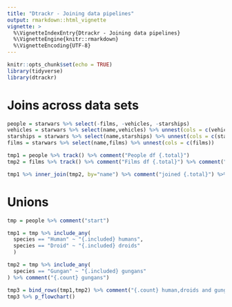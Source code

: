 ```yaml
---
title: "Dtrackr - Joining data pipelines"
output: rmarkdown::html_vignette
vignette: >
  %\VignetteIndexEntry{Dtrackr - Joining data pipelines}
  %\VignetteEngine{knitr::rmarkdown}
  %\VignetteEncoding{UTF-8}
---
```


```r
knitr::opts_chunk$set(echo = TRUE)
library(tidyverse)
library(dtrackr)
```

# Joins across data sets

```r



people = starwars %>% select(-films, -vehicles, -starships)
vehicles = starwars %>% select(name,vehicles) %>% unnest(cols = c(vehicles))
starships = starwars %>% select(name,starships) %>% unnest(cols = c(starships))
films = starwars %>% select(name,films) %>% unnest(cols = c(films))

tmp1 = people %>% track() %>% comment("People df {.total}")
tmp2 = films %>% track() %>% comment("Films df {.total}") %>% comment("a test comment")

tmp1 %>% inner_join(tmp2, by="name") %>% comment("joined {.total}") %>% flowchart()
```

# Unions

```r

tmp = people %>% comment("start")

tmp1 = tmp %>% include_any(
  species == "Human" ~ "{.included} humans",
  species == "Droid" ~ "{.included} droids"
  )

tmp2 = tmp %>% include_any(
  species == "Gungan" ~ "{.included} gungans"
) %>% comment("{.count} gungans")

tmp3 = bind_rows(tmp1,tmp2) %>% comment("{.count} human,droids and gungans") 
tmp3 %>% p_flowchart()

```


